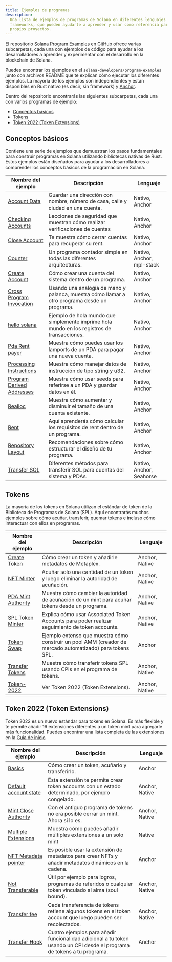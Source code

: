 ```yaml
---
title: Ejemplos de programas
description:
  Una lista de ejemplos de programas de Solana en diferentes lenguajes y
  frameworks, que pueden ayudarte a aprender y usar como referencia para tus
  propios proyectos.
---
```


El repositorio
[Solana Program Examples](https://github.com/solana-developers/program-examples)
en GitHub ofrece varias subcarpetas, cada una con ejemplos de código para ayudar
a los desarrolladores a aprender y experimentar con el desarrollo en la
blockchain de Solana.

Puedes encontrar los ejemplos en el `solana-developers/program-examples` junto
con archivos README que te explican cómo ejecutar los diferentes ejemplos. La
mayoría de los ejemplos son independientes y están disponibles en Rust nativo
(es decir, sin framework) y
[Anchor](https://www.anchor-lang.com/docs/installation).

Dentro del repositorio encontrarás las siguientes subcarpetas, cada una con
varios programas de ejemplo:

- [Conceptos básicos](#basics)
- [Tokens](#tokens)
- [Token 2022 (Token Extensions)](#token-2022-token-extensions)

## Conceptos básicos

Contiene una serie de ejemplos que demuestran los pasos fundamentales para
construir programas en Solana utilizando bibliotecas nativas de Rust. Estos
ejemplos están diseñados para ayudar a los desarrolladores a comprender los
conceptos básicos de la programación en Solana.

| Nombre del ejemplo                                                                                                            | Descripción                                                                                   | Lenguaje                  |
| ----------------------------------------------------------------------------------------------------------------------------- | --------------------------------------------------------------------------------------------- | ------------------------- |
| [Account Data](https://github.com/solana-developers/program-examples/tree/main/basics/account-data)                           | Guardar una dirección con nombre, número de casa, calle y ciudad en una cuenta.               | Nativo, Anchor            |
| [Checking Accounts](https://github.com/solana-developers/program-examples/tree/main/basics/checking-accounts)                 | Lecciones de seguridad que muestran cómo realizar verificaciones de cuentas                   | Nativo, Anchor            |
| [Close Account](https://github.com/solana-developers/program-examples/tree/main/basics/close-account)                         | Te muestra cómo cerrar cuentas para recuperar su rent.                                        | Nativo, Anchor            |
| [Counter](https://github.com/solana-developers/program-examples/tree/main/basics/counter)                                     | Un programa contador simple en todas las diferentes arquitecturas.                            | Nativo, Anchor, mpl-stack |
| [Create Account](https://github.com/solana-developers/program-examples/tree/main/basics/create-account)                       | Cómo crear una cuenta del sistema dentro de un programa.                                      | Nativo, Anchor            |
| [Cross Program Invocation](https://github.com/solana-developers/program-examples/tree/main/basics/cross-program-invocation)   | Usando una analogía de mano y palanca, muestra cómo llamar a otro programa desde un programa. | Nativo, Anchor            |
| [hello solana](https://github.com/solana-developers/program-examples/tree/main/basics/hello-solana)                           | Ejemplo de hola mundo que simplemente imprime hola mundo en los registros de transacciones.   | Nativo, Anchor            |
| [Pda Rent payer](https://github.com/solana-developers/program-examples/tree/main/basics/pda-rent-payer)                       | Muestra cómo puedes usar los lamports de un PDA para pagar una nueva cuenta.                  | Nativo, Anchor            |
| [Processing Instructions](https://github.com/solana-developers/program-examples/tree/main/basics/processing-instructions)     | Muestra cómo manejar datos de instrucción de tipo string y u32.                               | Nativo, Anchor            |
| [Program Derived Addresses](https://github.com/solana-developers/program-examples/tree/main/basics/program-derived-addresses) | Muestra cómo usar seeds para referirse a un PDA y guardar datos en él.                        | Nativo, Anchor            |
| [Realloc](https://github.com/solana-developers/program-examples/tree/main/basics/realloc)                                     | Muestra cómo aumentar y disminuir el tamaño de una cuenta existente.                          | Nativo, Anchor            |
| [Rent](https://github.com/solana-developers/program-examples/tree/main/basics/rent)                                           | Aquí aprenderás cómo calcular los requisitos de rent dentro de un programa.                   | Nativo, Anchor            |
| [Repository Layout](https://github.com/solana-developers/program-examples/tree/main/basics/repository-layout)                 | Recomendaciones sobre cómo estructurar el diseño de tu programa.                              | Nativo, Anchor            |
| [Transfer SOL](https://github.com/solana-developers/program-examples/tree/main/basics/transfer-sol)                           | Diferentes métodos para transferir SOL para cuentas del sistema y PDAs.                       | Nativo, Anchor, Seahorse  |

## Tokens

La mayoría de los tokens en Solana utilizan el estándar de token de la
Biblioteca de Programas de Solana (SPL). Aquí encontrarás muchos ejemplos sobre
cómo acuñar, transferir, quemar tokens e incluso cómo interactuar con ellos en
programas.

| Nombre del ejemplo                                                                                              | Descripción                                                                                               | Lenguaje       |
| --------------------------------------------------------------------------------------------------------------- | --------------------------------------------------------------------------------------------------------- | -------------- |
| [Create Token](https://github.com/solana-developers/program-examples/tree/main/tokens/create-token)             | Cómo crear un token y añadirle metadatos de Metaplex.                                                     | Anchor, Native |
| [NFT Minter](https://github.com/solana-developers/program-examples/tree/main/tokens/nft-minter)                 | Acuñar solo una cantidad de un token y luego eliminar la autoridad de acuñación.                          | Anchor, Native |
| [PDA Mint Authority](https://github.com/solana-developers/program-examples/tree/main/tokens/pda-mint-authority) | Muestra cómo cambiar la autoridad de acuñación de un mint para acuñar tokens desde un programa.           | Anchor, Native |
| [SPL Token Minter](https://github.com/solana-developers/program-examples/tree/main/tokens/spl-token-minter)     | Explica cómo usar Associated Token Accounts para poder realizar seguimiento de token accounts.            | Anchor, Native |
| [Token Swap](https://github.com/solana-developers/program-examples/tree/main/tokens/token-swap)                 | Ejemplo extenso que muestra cómo construir un pool AMM (creador de mercado automatizado) para tokens SPL. | Anchor         |
| [Transfer Tokens](https://github.com/solana-developers/program-examples/tree/main/tokens/transfer-tokens)       | Muestra cómo transferir tokens SPL usando CPIs en el programa de tokens.                                  | Anchor, Native |
| [Token-2022](https://github.com/solana-developers/program-examples/tree/main/tokens/token-2022)                 | Ver Token 2022 (Token Extensions).                                                                        | Anchor, Native |

## Token 2022 (Token Extensions)

Token 2022 es un nuevo estándar para tokens en Solana. Es más flexible y te
permite añadir 16 extensiones diferentes a un token mint para agregarle más
funcionalidad. Puedes encontrar una lista completa de las extensiones en la
[Guía de inicio](/developers/guides/token-extensions/getting-started)

| Nombre del ejemplo                                                                                                               | Descripción                                                                                                             | Lenguaje       |
| -------------------------------------------------------------------------------------------------------------------------------- | ----------------------------------------------------------------------------------------------------------------------- | -------------- |
| [Basics](https://github.com/solana-developers/program-examples/tree/main/tokens/token-2022/basics/anchor)                        | Cómo crear un token, acuñarlo y transferirlo.                                                                           | Anchor         |
| [Default account state](https://github.com/solana-developers/program-examples/tree/main/tokens/token-2022/default-account-state) | Esta extensión te permite crear token accounts con un estado determinado, por ejemplo congelado.                        | Anchor, Native |
| [Mint Close Authority](https://github.com/solana-developers/program-examples/tree/main/tokens/token-2022/mint-close-authority)   | Con el antiguo programa de tokens no era posible cerrar un mint. Ahora sí lo es.                                        | Anchor, Native |
| [Multiple Extensions](https://github.com/solana-developers/program-examples/tree/main/tokens/token-2022/multiple-extensions)     | Muestra cómo puedes añadir múltiples extensiones a un solo mint                                                         | Native         |
| [NFT Metadata pointer](https://github.com/solana-developers/program-examples/tree/main/tokens/token-2022/nft-meta-data-pointer)  | Es posible usar la extensión de metadatos para crear NFTs y añadir metadatos dinámicos en la cadena.                    | Anchor         |
| [Not Transferable](https://github.com/solana-developers/program-examples/tree/main/tokens/token-2022/non-transferable)           | Útil por ejemplo para logros, programas de referidos o cualquier token vinculado al alma (soul bound).                  | Anchor, Native |
| [Transfer fee](https://github.com/solana-developers/program-examples/tree/main/tokens/token-2022/transfer-fee)                   | Cada transferencia de tokens retiene algunos tokens en el token account que luego pueden ser recolectados.              | Anchor, Native |
| [Transfer Hook](https://github.com/solana-developers/program-examples/tree/main/tokens/token-2022/transfer-hook)                 | Cuatro ejemplos para añadir funcionalidad adicional a tu token usando un CPI desde el programa de tokens a tu programa. | Anchor         |
